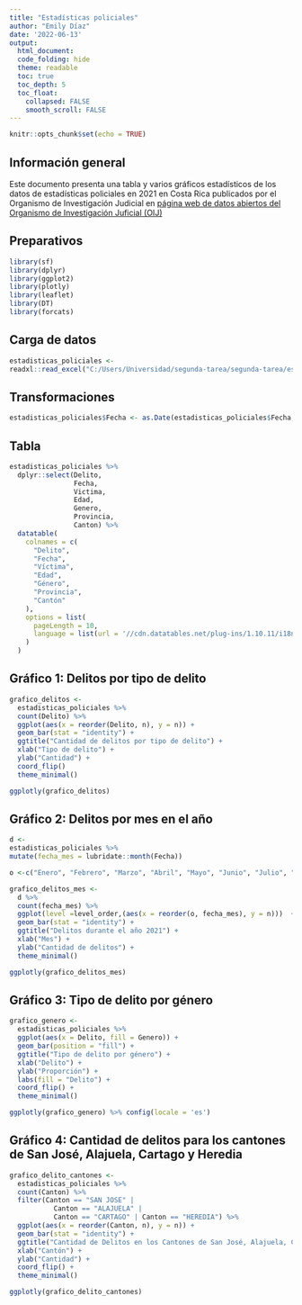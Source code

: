 ---
title: "Estadísticas policiales"
author: "Emily Díaz"
date: '2022-06-13'
output: 
  html_document:
  code_folding: hide
  theme: readable
  toc: true
  toc_depth: 5
  toc_float:
    collapsed: FALSE
    smooth_scroll: FALSE
---

```{r setup, include=FALSE}
knitr::opts_chunk$set(echo = TRUE)
```

## Información general

Este documento presenta una tabla y varios gráficos estadísticos de los datos de estadísticas policiales en 2021 en Costa Rica publicados por el Organismo de Investigación Judicial en [página web de datos abiertos del Organismo de Investigación Juficial (OIJ)]([https://geovision.uned.ac.cr/oges/](https://sitiooij.poder-judicial.go.cr/index.php/ayuda/servicios-policiales/servicios-a-organizaciones/indice-de-transparencia-del-sector-publico-costarricense/datos-abiertos))

## Preparativos

```{r carga-paquetes, message=FALSE}
library(sf)
library(dplyr)
library(ggplot2)
library(plotly)
library(leaflet)
library(DT)
library(forcats)
```

## Carga de datos

```{r datos-generales, message=FALSE}
estadisticas_policiales <-
readxl::read_excel("C:/Users/Universidad/segunda-tarea/segunda-tarea/estadisticaspoliciales2021.xls")
```

## Transformaciones

```{r cambio-fecha}
estadisticas_policiales$Fecha <- as.Date(estadisticas_policiales$Fecha, format = "%d/%m/%Y")

```

## Tabla

```{r tabla-dt, echo= FALSE, message=FALSE}
estadisticas_policiales %>%
  dplyr::select(Delito,
                Fecha,
                Victima,
                Edad,
                Genero,
                Provincia,
                Canton) %>%
  datatable(
    colnames = c(
      "Delito",
      "Fecha",
      "Víctima",
      "Edad",
      "Género",
      "Provincia",
      "Cantón"
    ),
    options = list(
      pageLength = 10,
      language = list(url = '//cdn.datatables.net/plug-ins/1.10.11/i18n/Spanish.json')
    )
  )
```


## Gráfico 1: Delitos por tipo de delito

```{r grafico-tipo-delito, echo= FALSE, message=FALSE}
grafico_delitos <-
  estadisticas_policiales %>%
  count(Delito) %>%
  ggplot(aes(x = reorder(Delito, n), y = n)) +
  geom_bar(stat = "identity") +
  ggtitle("Cantidad de delitos por tipo de delito") +
  xlab("Tipo de delito") +
  ylab("Cantidad") +
  coord_flip()
  theme_minimal()

ggplotly(grafico_delitos)
```

## Gráfico 2: Delitos por mes en el año

```{r nueva-columna-mes, echo= FALSE, message=FALSE}
d <-
estadisticas_policiales %>%
mutate(fecha_mes = lubridate::month(Fecha))

o <-c("Enero", "Febrero", "Marzo", "Abril", "Mayo", "Junio", "Julio", "Agosto", "Setiembre", "Ocutubre", "Noviembre")
```

```{r grafico-delitos-mes, echo= FALSE, message=FALSE}
grafico_delitos_mes <-
  d %>%
  count(fecha_mes) %>%
  ggplot(level =level_order,(aes(x = reorder(o, fecha_mes), y = n)))  +
  geom_bar(stat = "identity") +
  ggtitle("Delitos durante el año 2021") +
  xlab("Mes") +
  ylab("Cantidad de delitos") +
  theme_minimal()

ggplotly(grafico_delitos_mes)
```

## Gráfico 3: Tipo de delito por género

```{r grafico-delito-genero, echo= FALSE, message=FALSE}
grafico_genero <-
  estadisticas_policiales %>%
  ggplot(aes(x = Delito, fill = Genero)) +
  geom_bar(position = "fill") +
  ggtitle("Tipo de delito por género") +
  xlab("Delito") +
  ylab("Proporción") +
  labs(fill = "Delito") +
  coord_flip() +
  theme_minimal()

ggplotly(grafico_genero) %>% config(locale = 'es')
```

## Gráfico 4: Cantidad de delitos para los cantones de San José, Alajuela, Cartago y Heredia

```{r grafico-delito-cantones, echo=FALSE, message=FALSE}
grafico_delito_cantones <-
  estadisticas_policiales %>%
  count(Canton) %>%
  filter(Canton == "SAN JOSE" |
           Canton == "ALAJUELA" |
           Canton == "CARTAGO" | Canton == "HEREDIA") %>%
  ggplot(aes(x = reorder(Canton, n), y = n)) +
  geom_bar(stat = "identity") +
  ggtitle("Cantidad de Delitos en los Cantones de San José, Alajuela, Cartago y Heredia") +
  xlab("Cantón") +
  ylab("Cantidad") +
  coord_flip() +
  theme_minimal()

ggplotly(grafico_delito_cantones)
```









